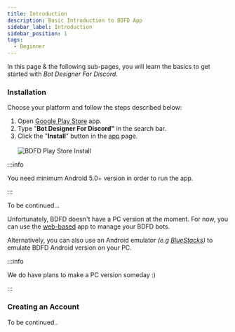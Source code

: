```yaml
---
title: Introduction
description: Basic Introduction to BDFD App
sidebar_label: Introduction
sidebar_position: 1
tags:
  - Beginner
---
```


In this page & the following sub-pages, you will learn the basics to get started with *Bot Designer For Discord*.

### Installation
Choose your platform and follow the steps described below:

<Tabs>

<TabItem value="android" label="Android">
  <ol>
    <li>Open <a href="https://play.google.com/" title="Google Play Store">Google Play Store</a> app.</li>
    <li>Type "<strong>Bot Designer For Discord"</strong> in the search bar.</li>
    <li>Click the "<strong>Install</strong>" button in the <a href="https://play.google.com/store/apps/details?id=com.jakubtomana.discordbotdesinger" title="BDFD App">app</a> page.</li>
    <br/>
    <img src="https://user-images.githubusercontent.com/95774950/208600770-0241cf88-80d7-47a6-9ee4-fceb81d71877.jpg" alt="BDFD Play Store Install" title="BDFD Play Store Install"/>
  </ol>

:::info

You need minimum Android 5.0+ version in order to run the app.

:::
</TabItem>

<TabItem value="ios" label="iOS">
  To be continued...
</TabItem>

<TabItem value="win-mac" label="Windows/Mac">
<p>
  Unfortunately, BDFD doesn't have a PC version at the moment.
  For now, you can use the <a href="https://botdesignerdiscord.com/app" title="BDFD Web App">web-based</a> app to manage your BDFD bots.
</p>
<p>
  Alternatively, you can also use an Android emulator <em>(e.g <a href="https://bluestacks.com" title="BlueStacks">BlueStacks</a>)</em> to emulate BDFD Android version on your PC.
</p>

:::info

We do have plans to make a PC version someday :)

:::
</TabItem>

</Tabs>

### Creating an Account
To be continued..

